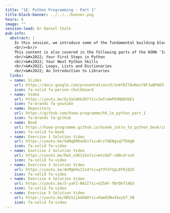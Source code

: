 ```yaml
---
title: "1E: Python Programming - Part 1"
title-block-banner: ../../../banner.png
hours: 6
image: ""
session-lead: Dr Daniel Chalk
pub-info:
  abstract: |
    In this session, we introduce some of the fundamental building blocks of Python coding, exploring outputs and inputs, mathematical operations, conditional logic, loops, variables, lists and dictionaries and more.
    <br/><br/>
    This content is also covered in the following parts of the HSMA 'Intro to Python' book:
    <br/>&#x2022; Your First Steps in Python
    <br/>&#x2022; Your Next Python Skills
    <br/>&#x2022; Loops, Lists and Dictionaries
    <br/>&#x2022; An Introduction to Libraries
  links:
  - name: Slides
    url: https://docs.google.com/presentation/d/1n6fDITAvNas78FJwQPA65ifnhMtnjcyK-af1aX8majA/edit?usp=sharing
    icon: fa-solid fa-person-chalkboard
  - name: Video
    url: https://youtu.be/Ey3yUaKkZKY?si=Iwfs4mP03NQ03bE1
    icon: fa-brands fa-youtube
  - name: Repository
    url: https://github.com/hsma-programme/h6_1e_python_part_1
    icon: fa-brands fa-github
  - name: Book
    url: https://hsma-programme.github.io/hsma6_intro_to_python_book/intro_to_python.html
    icon: fa-solid fa-book
  - name: Exercise 1 Solution Video
    url: https://youtu.be/GdNqEM6aUEs?si=Brzf8ENgiqTTD4gN
    icon: fa-solid fa-video
  - name: Exercise 2 Solution Video
    url: https://youtu.be/RwS_o3K3jGo?si=mtc0d7-cNOcdrsvh
    icon: fa-solid fa-video
  - name: Exercise 3 Solution Video
    url: https://youtu.be/AnMgH4uI1s4?si=gY3ToY2pL8f0jQ2k
    icon: fa-solid fa-video
  - name: Exercise 4 Solution Video
    url: https://youtu.be/5-yaFZ-NA2I?si=dZ5AF-fBrDhf14EU
    icon: fa-solid fa-video
  - name: Exercise 5 Solution Video
    url: https://youtu.be/bM1S1jkGKA0?si=Pwm93Nu43wjb7_VB
    icon: fa-solid fa-video
---
```

